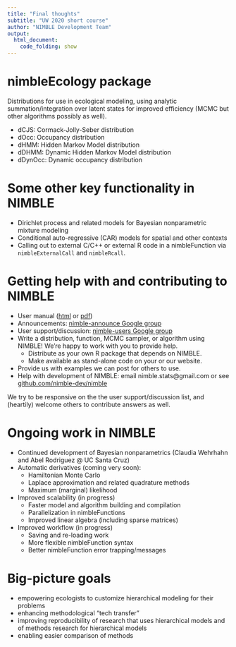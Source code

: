 ```yaml
---
title: "Final thoughts"
subtitle: "UW 2020 short course"
author: "NIMBLE Development Team"
output:
  html_document:
    code_folding: show
---
```


# nimbleEcology package

Distributions for use in ecological modeling, using analytic summation/integration over latent states for improved efficiency (MCMC but other algorithms possibly as well). 

 - dCJS: Cormack-Jolly-Seber distribution
 - dOcc: Occupancy distribution
 - dHMM: Hidden Markov Model distribution
 - dDHMM: Dynamic Hidden Markov Model distribution
 - dDynOcc: Dynamic occupancy distribution

# Some other key functionality in NIMBLE

 - Dirichlet process and related models for Bayesian nonparametric mixture modeling
 - Conditional auto-regressive (CAR) models for spatial and other contexts
 - Calling out to external C/C++ or external R code in a nimbleFunction via `nimbleExternalCall` and `nimbleRcall`.
 
# Getting help with and contributing to NIMBLE

  - User manual ([html](https://r-nimble.org/html_manual/cha-welcome-nimble.html) or [pdf](https://r-nimble.org/manuals/NimbleUserManual.pdf)) 
  - Announcements: [nimble-announce Google group](https://groups.google.com/forum/#!forum/nimble-announce)
  - User support/discussion: [nimble-users Google group](https://groups.google.com/forum/#!forum/nimble-users)
  - Write a distribution, function, MCMC sampler, or algorithm using NIMBLE! We're happy to work with you to provide help.
    - Distribute as your own R package that depends on NIMBLE.
    - Make available as stand-alone code on your or our website.
  - Provide us with examples we can post for others to use.
  - Help with development of NIMBLE: email nimble.stats@gmail.com or see [github.com/nimble-dev/nimble](https://github.com/nimble-dev/nimble)

We try to be responsive on the the user support/discussion list, and (heartily) welcome others to contribute answers as well. 

# Ongoing work in NIMBLE

  - Continued development of Bayesian nonparametrics (Claudia Wehrhahn and Abel Rodriguez @ UC Santa Cruz)
  - Automatic derivatives (coming very soon):
    - Hamiltonian Monte Carlo
    - Laplace approximation and related quadrature methods
    - Maximum (marginal) likelihood
  - Improved scalability (in progress)
    - Faster model and algorithm building and compilation
    - Parallelization in nimbleFunctions
    - Improved linear algebra (including sparse matrices)
  - Improved workflow (in progress)
    - Saving and re-loading work
    - More flexible nimbleFunction syntax
    - Better nimbleFunction error trapping/messages

# Big-picture goals

  - empowering ecologists to customize hierarchical modeling for their problems
  - enhancing methodological "tech transfer"
  - improving reproducibility of research that uses hierarchical models and of methods research for hierarchical models
  - enabling easier comparison of methods
